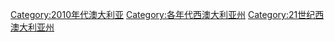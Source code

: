 [[Category:2010年代澳大利亚|Category:2010年代澳大利亚]]
[[Category:各年代西澳大利亚州|Category:各年代西澳大利亚州]]
[[Category:21世纪西澳大利亚州|Category:21世纪西澳大利亚州]]